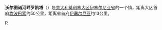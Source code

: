 {{Infobox CityIT |
  img_coa =  |
  official_name = Rocchetta a Volturno |
  name = 沃尔图诺河畔罗凯塔 |
  region = [[莫利塞大区|莫利塞大区]] |
  province = [[伊塞尔尼亚省|伊塞尔尼亚省]] |
  elevation_m =  |
  area_total_km2   = 24.0 |
  population_as_of  = 2004年12月 |
  population_total = 1080 |
  population_density_km2 = 45 |
  timezone          = [[Central_European_Time|CET]], [[Coordinated_Universal_Time|UTC]]+1 |
  coordinates       = {{coord|41|37|N|14|5|E|type:city(1,080)_region:IT}}|
  frazioni          =  |
  telephone         = 0865 |
  postalcode        = 86070 |
  gentilic          =  |
  saint             = |
  day               = |
  mayor             = |
  website           =  |
  mapy = 14.0833 |
  mapx = 41.6167 |
}}
'''沃尔图诺河畔罗凯塔'''（{{lang-it|Rocchetta a Volturno}}）是[[意大利|意大利]][[莫利塞大区|莫利塞大区]][[伊塞尔尼亚省|伊塞尔尼亚省]]的一个镇，距离大区首府[[坎波巴索|坎波巴索]]约50公里，距离省首府[[伊塞尔尼亚|伊塞尔尼亚]]约13公里。

{{伊塞爾尼亞省市鎮}}
{{Italy-geo-stub}}

[[Category:伊塞尔尼亚省市镇|R]]